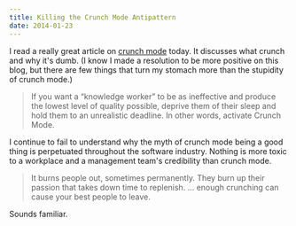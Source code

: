 ```yaml
---
title: Killing the Crunch Mode Antipattern
date: 2014-01-23
---
```



I read a really great article on [crunch mode](http://chadfowler.com/blog/2014/01/22/the-crunch-mode-antipattern/) today. It discusses what crunch and why it's dumb. (I know I made a resolution to be more positive on this blog, but there are few things that turn my stomach more than the stupidity of crunch mode.)

> If you want a “knowledge worker” to be as ineffective and produce the lowest level of quality possible, deprive them of their sleep and hold them to an unrealistic deadline. In other words, activate Crunch Mode.

I continue to fail to understand why the myth of crunch mode being a good thing is perpetuated throughout the software industry. Nothing is more toxic to a workplace and a management team's credibility than crunch mode.

> It burns people out, sometimes permanently. They burn up their passion that takes down time to replenish. ... enough crunching can cause your best people to leave.

Sounds familiar.


  